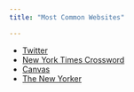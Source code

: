 ```yaml
---
title: "Most Common Websites"

---
```


- [Twitter](https://x.com/?lang=en)
- [New York Times Crossword](https://www.nytimes.com/crosswords)
- [Canvas](https://canvas.stanford.edu/)
- [The New Yorker](https://www.newyorker.com/)
